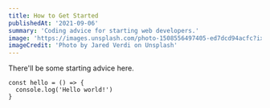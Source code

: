 ```yaml
---
title: How to Get Started
publishedAt: '2021-09-06'
summary: 'Coding advice for starting web developers.'
image: 'https://images.unsplash.com/photo-1508556497405-ed7dcd94acfc?ixlib=rb-1.2.1&ixid=MnwxMjA3fDB8MHxwaG90by1wYWdlfHx8fGVufDB8fHx8&auto=format&fit=crop&w=780&q=80'
imageCredit: 'Photo by Jared Verdi on Unsplash'
---
```


There'll be some starting advice here.

```javascript:blog/starter-pack.mdx
const hello = () => {
  console.log('Hello world!')
}
```
